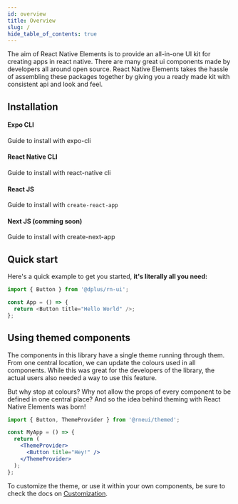 ```yaml
---
id: overview
title: Overview
slug: /
hide_table_of_contents: true
---
```



<div className="admonition admonition-info alert alert--info">
  <div className="admonition-content">
    The aim of React Native Elements is to provide an all-in-one UI kit for
    creating apps in react native. There are many great ui components made by
    developers all around open source. React Native Elements takes the hassle of
    assembling these packages together by giving you a ready made kit with
    consistent api and look and feel.
  </div>
</div>

## Installation

<div class="container" style={{ padding: 0 }}>
  <div class="row is-multiline">
    <div class="col col--6">
      <Link
        class="card shadow--md"
        to="docs/installation#using-expo"
        style={{ height: '100%' }}
      >
        <div class="card__body position-relative">
          <h4>
            Expo CLI
            <SiExpo class="card__icon" />
          </h4>
          <p>Guide to install with expo-cli</p>
        </div>
      </Link>
    </div>
    <div class="col col--6">
      <Link
        class="card shadow--md"
        to="docs/installation"
        style={{ height: '100%' }}
      >
        <div class="card__body  position-relative">
          <h4>
            React Native CLI <SiReact class="card__icon" />
          </h4>
          <p>Guide to install with react-native cli</p>
        </div>
      </Link>
    </div>
    <div class="col col--6">
      <Link
        class="card shadow--md"
        to="docs/installation#using-on-web"
        style={{ height: '100%' }}
      >
        <div class="card__body position-relative">
          <h4>
            React JS <SiReact class="card__icon" />
          </h4>
          <p>
            Guide to install with <code>create-react-app</code>
          </p>
        </div>
      </Link>
    </div>
    <div class="col col--6">
      <Link class="card shadow--md" to="#" style={{ height: '100%' }}>
        <div class="card__body position-relative">
          <h4>
            Next JS (comming soon) <SiNextdotjs class="card__icon" />
          </h4>
          <p>Guide to install with create-next-app</p>
        </div>
      </Link>
    </div>
  </div>
</div>

## Quick start

Here's a quick example to get you started, **it's literally all you need:**

```ts
import { Button } from '@dplus/rn-ui';

const App = () => {
  return <Button title="Hello World" />;
};
```

## Using themed components

The components in this library have a single theme running through them. From
one central location, we can update the colours used in all components. While
this was great for the developers of the library, the actual users also needed a
way to use this feature.

But why stop at colours? Why not allow the props of every component to be
defined in one central place? And so the idea behind theming with React Native
Elements was born!

```jsx
import { Button, ThemeProvider } from '@rneui/themed';

const MyApp = () => {
  return (
    <ThemeProvider>
      <Button title="Hey!" />
    </ThemeProvider>
  );
};
```

To customize the theme, or use it within your own components, be sure to check
the docs on [Customization](customization).
